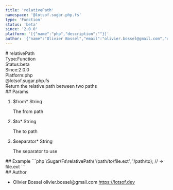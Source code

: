```yaml
---
title: 'relativePath'
namespace: '@lotsof.sugar.php.fs'
type: 'Function'
status: 'beta'
since: '2.0.0'
platform: '[{"name":"php","description":""}]'
author: '{"name":"Olivier Bossel","email":"olivier.bossel@gmail.com","url":"https://lotsof.dev"}'
---
```

<div class="docmap-mdx">
# relativePath
<div class="_metas">
<div class="_type"><span class="_type-label">Type:</span><span class="_type-value">Function</span></div>
<div class="_status"><span class="_status-label">Status:</span><span class="_status-value -beta">beta</span></div>
<div class="_since"><span class="_since-label">Since:</span><span class="_since-value">2.0.0</span></div>
<div class="_platform"><span class="_platform-label">Platform:</span><span class="_platform-value -php">php</span></div>
</div>
<div class="_namespace">@lotsof.sugar.php.fs</div>
<div class="_description">
Return the relative path between two paths
</div>
<div class="_params">
## Params
<ol class="_list">
<li class="_item">
<span class="_name">$from<span class="_required">*</span></span><span class="_default"></span> <span class="_type">String</span>
<p class="_description">The from path</p>
</li>
<li class="_item">
<span class="_name">$to<span class="_required">*</span></span><span class="_default"></span> <span class="_type">String</span>
<p class="_description">The to path</p>
</li>
<li class="_item">
<span class="_name">$separator<span class="_required">*</span></span><span class="_default"></span> <span class="_type">String</span>
<p class="_description">The separator to use</p>
</li>
</ol>
</div>
<div class="_examples">
## Example
```php
\Sugar\Fs\relativePath('/path/to/file.ext', '/path/to); // => file.ext
```
</div>
<div class="_author">
## Author
<ul class="_list">
<li class="_item">
<span class="_name">Olivier Bossel</span>
<span class="_email">olivier.bossel@gmail.com</span>
<a href="https://lotsof.dev" target="_blank" class="_url">https://lotsof.dev</a>
</li>
</ul>
</div>
</div>